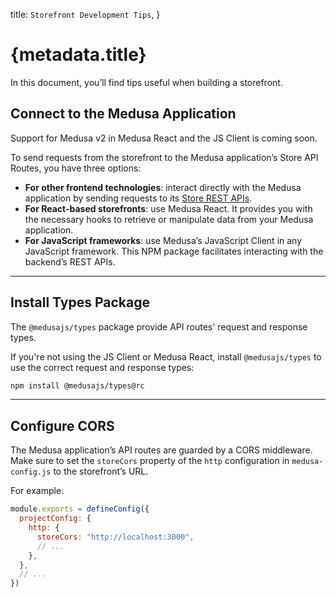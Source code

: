   title: `Storefront Development Tips`,
}

# {metadata.title}

In this document, you’ll find tips useful when building a storefront.

## Connect to the Medusa Application

<Note type="soon">

Support for Medusa v2 in Medusa React and the JS Client is coming soon.

</Note>

To send requests from the storefront to the Medusa application’s Store API Routes, you have three options:

- **For other frontend technologies**: interact directly with the Medusa application by sending requests to its [Store REST APIs](https://docs.medusajs.com/api/store).
- **For React-based storefronts**: use Medusa React. It provides you with the necessary hooks to retrieve or manipulate data from your Medusa application.
- **For JavaScript frameworks**: use Medusa’s JavaScript Client in any JavaScript framework. This NPM package facilitates interacting with the backend’s REST APIs.

---

## Install Types Package

The `@medusajs/types` package provide API routes' request and response types.

If you're not using the JS Client or Medusa React, install `@medusajs/types` to use the correct request and response types:

```bash npm2yarn
npm install @medusajs/types@rc
```

---

## Configure CORS

The Medusa application’s API routes are guarded by a CORS middleware. Make sure to set the `storeCors` property of the `http` configuration in `medusa-config.js` to the storefront’s URL.

For example:

```js title="medusa-config.js"
module.exports = defineConfig({
  projectConfig: {
    http: {
      storeCors: "http://localhost:3000",
      // ...
    },
  },
  // ...
})
```
